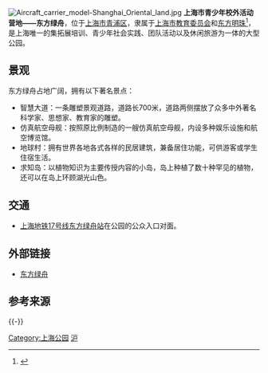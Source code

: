 [[File:Aircraft_carrier_model-Shanghai_Oriental_land.jpg|thumb]]
'''上海市青少年校外活动营地——东方绿舟'''，位于[[上海|上海市]][[青浦区|青浦区]]，隶属于[[上海市教育委员会|上海市教育委员会]]和[[东方明珠_(公司)|东方明珠]]<ref>{{cite web|url=http://bszs.conac.cn/sitename?method=show&id=09630C8A4E6C233FE053012819ACDE14|title=上海市青少年校外活动营地——东方绿舟|access-date=2016-10-06|archive-url=https://web.archive.org/web/20161009124343/http://bszs.conac.cn/sitename?method=show&id=09630C8A4E6C233FE053012819ACDE14|archive-date=2016-10-09|dead-url=yes}}</ref>，是上海唯一的集拓展培训、青少年社会实践、团队活动以及休闲旅游为一体的大型公园。

== 景观 ==
东方绿舟占地广阔，拥有以下著名景点：
*智慧大道：一条雕塑景观道路，道路长700米，道路两侧摆放了众多中外著名科学家、思想家、教育家的雕塑。
*仿真航空母舰：按照原比例制造的一艘仿真航空母舰，内设多种娱乐设施和航空博览馆。
*地球村：拥有世界各地各式各样的民居建筑，兼备居住功能，可供游客或学生住宿生活。
*求知岛：以植物知识为主要传授内容的小岛，岛上种植了数十种罕见的植物，还可以在岛上环顾湖光山色。

== 交通 ==
* [[上海地铁|上海地铁]][[上海轨道交通17号线|17号线]][[东方绿舟站|东方绿舟站]]在公园的公众入口对面。

== 外部链接 ==
*[http://www.ogb.com.cn/ 东方绿舟]{{Wayback|url=http://www.ogb.com.cn/ |date=20121029070011 }}

== 参考来源 ==
{{reflist}}

{{-}}
{{上海公园}}
{{上海广播电视台}}

[[Category:上海公园|Category:上海公园]]
[[Category:国家4A级旅游景区|沪]]